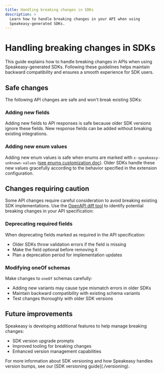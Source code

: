 ```yaml
---
title: Handling breaking changes in SDKs
description: > 
  Learn how to handle breaking changes in your API when using
  Speakeasy-generated SDKs.
---
```



# Handling breaking changes in SDKs

This guide explains how to handle breaking changes in APIs when using
Speakeasy-generated SDKs. Following these guidelines helps maintain backward
compatibility and ensures a smooth experience for SDK users.

## Safe changes

The following API changes are safe and won't break existing SDKs:

### Adding new fields

Adding new fields to API responses is safe because older SDK versions ignore
these fields. New response fields can be added without breaking existing
integrations.

### Adding new enum values

Adding new enum values is safe when enums are marked with
`x-speakeasy-unknown-values` ([see enums customization doc](/docs/customize/data-model/enums#open-enums)). Older SDKs handle
these new values gracefully according to the behavior specified in the
extension configuration.


## Changes requiring caution

Some API changes require careful consideration to avoid breaking existing SDK
implementations. Use the [OpenAPI diff tool](/docs/speakeasy-reference/cli/openapi/diff) to identify potential breaking
changes in your API specification:



### Deprecating required fields

When deprecating fields marked as required in the API specification:
- Older SDKs throw validation errors if the field is missing
- Make the field optional before removing it
- Plan a deprecation period for implementation updates

### Modifying oneOf schemas

Make changes to `oneOf` schemas carefully:
- Adding new variants may cause type mismatch errors in older SDKs
- Maintain backward compatibility with existing schema variants
- Test changes thoroughly with older SDK versions

## Future improvements

Speakeasy is developing additional features to help manage breaking changes:
- SDK version upgrade prompts
- Improved tooling for breaking changes
- Enhanced version management capabilities

<Callout type="info" title="Note"> 
  For more information about SDK versioning and how Speakeasy handles version
  bumps, see our [SDK versioning guide](./versioning). 
</Callout>
